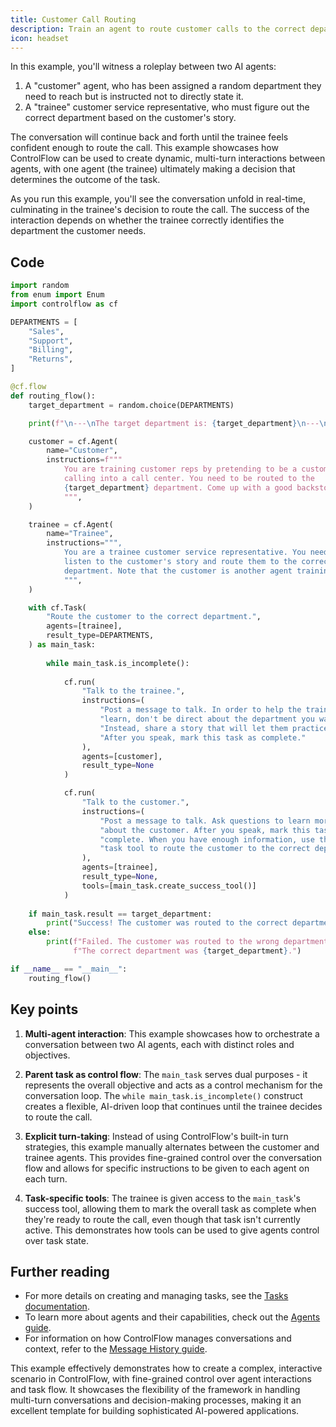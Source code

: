 ```yaml
---
title: Customer Call Routing
description: Train an agent to route customer calls to the correct department.
icon: headset
---
```


In this example, you'll witness a roleplay between two AI agents:

1. A "customer" agent, who has been assigned a random department they need to reach but is instructed not to directly state it.
2. A "trainee" customer service representative, who must figure out the correct department based on the customer's story.

The conversation will continue back and forth until the trainee feels confident enough to route the call. This example showcases how ControlFlow can be used to create dynamic, multi-turn interactions between agents, with one agent (the trainee) ultimately making a decision that determines the outcome of the task.

As you run this example, you'll see the conversation unfold in real-time, culminating in the trainee's decision to route the call. The success of the interaction depends on whether the trainee correctly identifies the department the customer needs.

## Code

```python
import random
from enum import Enum
import controlflow as cf

DEPARTMENTS = [
    "Sales",
    "Support",
    "Billing",
    "Returns",
]

@cf.flow
def routing_flow():
    target_department = random.choice(DEPARTMENTS)

    print(f"\n---\nThe target department is: {target_department}\n---\n")

    customer = cf.Agent(
        name="Customer",
        instructions=f"""
            You are training customer reps by pretending to be a customer
            calling into a call center. You need to be routed to the
            {target_department} department. Come up with a good backstory.
            """,
    )

    trainee = cf.Agent(
        name="Trainee",
        instructions=""",
            You are a trainee customer service representative. You need to
            listen to the customer's story and route them to the correct
            department. Note that the customer is another agent training you.
            """,
    )

    with cf.Task(
        "Route the customer to the correct department.",
        agents=[trainee],
        result_type=DEPARTMENTS,
    ) as main_task:
        
        while main_task.is_incomplete():
            
            cf.run(
                "Talk to the trainee.",
                instructions=(
                    "Post a message to talk. In order to help the trainee "
                    "learn, don't be direct about the department you want. "
                    "Instead, share a story that will let them practice. "
                    "After you speak, mark this task as complete."
                ),
                agents=[customer],
                result_type=None
            )

            cf.run(
                "Talk to the customer.",
                instructions=(
                    "Post a message to talk. Ask questions to learn more "
                    "about the customer. After you speak, mark this task as "
                    "complete. When you have enough information, use the main "
                    "task tool to route the customer to the correct department."
                ),
                agents=[trainee],
                result_type=None,
                tools=[main_task.create_success_tool()]
            )
    
    if main_task.result == target_department:
        print("Success! The customer was routed to the correct department.")
    else:
        print(f"Failed. The customer was routed to the wrong department. "
              f"The correct department was {target_department}.")

if __name__ == "__main__":
    routing_flow()
```

## Key points

1. **Multi-agent interaction**: This example showcases how to orchestrate a conversation between two AI agents, each with distinct roles and objectives.

2. **Parent task as control flow**: The `main_task` serves dual purposes - it represents the overall objective and acts as a control mechanism for the conversation loop. The `while main_task.is_incomplete()` construct creates a flexible, AI-driven loop that continues until the trainee decides to route the call.

3. **Explicit turn-taking**: Instead of using ControlFlow's built-in turn strategies, this example manually alternates between the customer and trainee agents. This provides fine-grained control over the conversation flow and allows for specific instructions to be given to each agent on each turn.

4. **Task-specific tools**: The trainee is given access to the `main_task`'s success tool, allowing them to mark the overall task as complete when they're ready to route the call, even though that task isn't currently active. This demonstrates how tools can be used to give agents control over task state.


## Further reading

- For more details on creating and managing tasks, see the [Tasks documentation](/concepts/tasks).
- To learn more about agents and their capabilities, check out the [Agents guide](/concepts/agents).
- For information on how ControlFlow manages conversations and context, refer to the [Message History guide](/patterns/history).

This example effectively demonstrates how to create a complex, interactive scenario in ControlFlow, with fine-grained control over agent interactions and task flow. It showcases the flexibility of the framework in handling multi-turn conversations and decision-making processes, making it an excellent template for building sophisticated AI-powered applications.